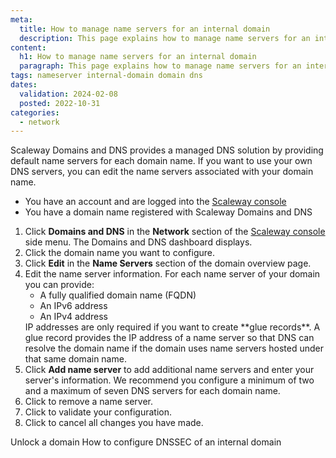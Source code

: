```yaml
---
meta:
  title: How to manage name servers for an internal domain
  description: This page explains how to manage name servers for an internal domain with Scaleway Domains and DNS.
content:
  h1: How to manage name servers for an internal domain
  paragraph: This page explains how to manage name servers for an internal domain with Scaleway Domains and DNS.
tags: nameserver internal-domain domain dns
dates:
  validation: 2024-02-08
  posted: 2022-10-31
categories:
  - network
---
```


Scaleway Domains and DNS provides a managed DNS solution by providing default name servers for each domain name. If you want to use your own DNS servers, you can edit the name servers associated with your domain name.

<Macro id="iam-requirements" />

<Message type="requirement">

- You have an account and are logged into the [Scaleway console](https://console.scaleway.com)
- You have a domain name registered with Scaleway Domains and DNS

</Message>

1. Click **Domains and DNS** in the **Network** section of the [Scaleway console](https://console.scaleway.com) side menu. The Domains and DNS dashboard displays.
2. Click the domain name you want to configure.
3. Click **Edit** in the **Name Servers** section of the domain overview page.
4. Edit the name server information. For each name server of your domain you can provide:
    * A fully qualified domain name (FQDN)
    * An IPv6 address
    * An IPv4 address
    <Message type="tip">
      IP addresses are only required if you want to create **glue records**. A glue record provides the IP address of a name server so that DNS can resolve the domain name if the domain uses name servers hosted under that same domain name.
    </Message>
5. Click **Add name server** to add additional name servers and enter your server's information.
    <Message type="tip">
      We recommend you configure a minimum of two and a maximum of seven DNS servers for each domain name.
    </Message>
6. Click <Icon name="delete" /> to remove a name server.
7. Click <Icon name="validate" /> to validate your configuration.
8. Click <Icon name="cancel" /> to cancel all changes you have made.

<Navigation title="See also">
  <PreviousButton to="/network/domains-and-dns/how-to/unlock-internal-domain/">Unlock a domain</PreviousButton>
  <NextButton to="/network/domains-and-dns/how-to/configure-dnssec-internal-domain/">How to configure DNSSEC of an internal domain</NextButton>
</Navigation>